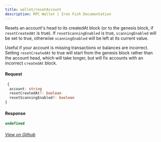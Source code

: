 ```yaml
---
title: wallet/resetAccount
description: RPC Wallet | Iron Fish Documentation
---
```


Resets an account's head to its createdAt block (or to the genesis block, if `resetCreatedAt` is true). If `resetScanningEnabled` is true, `scanningEnabled` will be set to true, otherwise `scanningEnabled` will be left at its current value.

Useful if your account is missing transactions or balances are incorrect. Setting `resetCreatedAt` to true will start from the genesis block rather than the account head, which will take longer, but will fix accounts with an incorrect `createdAt` block.

#### Request

```ts
 {
  account: string
  resetCreatedAt?: boolean
  resetScanningEnabled?: boolean
}
```

#### Response

```ts
undefined
```

###### [View on Github](https://github.com/iron-fish/ironfish/blob/master/ironfish/src/rpc/routes/wallet/resetAccount.ts)
